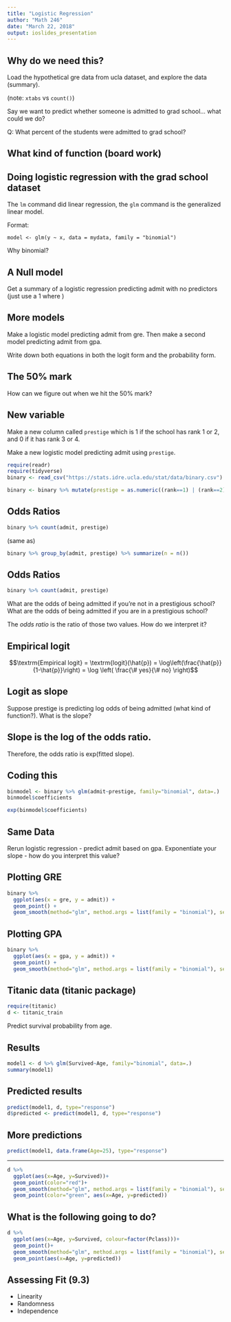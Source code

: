 ```yaml
---
title: "Logistic Regression"
author: "Math 246"
date: "March 22, 2018"
output: ioslides_presentation
---
```


## Why do we need this?

Load the hypothetical gre data from ucla dataset, and explore the data (summary).

(note: `xtabs` vs `count()`)

Say we want to predict whether someone is admitted to grad school... what could we do?

Q: What percent of the students were admitted to grad school?

## What kind of function (board work)

## Doing logistic regression with the grad school dataset

The `lm` command did linear regression, the `glm` command is the generalized linear model.

Format:

`model <- glm(y ~ x, data = mydata, family = "binomial")`

Why binomial?

## A Null model

Get a summary of a logistic regression predicting admit with no predictors (just use a 1 where )

## More models

Make a logistic model predicting admit from gre. Then make a second model predicting admit from gpa.

Write down both equations in both the logit form and the probability form. 

## The 50% mark

How can we figure out when we hit the 50% mark?

## New variable

Make a new column called `prestige` which is 1 if the school has rank 1 or 2, and 0 if it has rank 3 or 4.

Make a new logistic model predicting admit using `prestige`.

```r
require(readr)
require(tidyverse)
binary <- read_csv("https://stats.idre.ucla.edu/stat/data/binary.csv")
```

```r
binary <- binary %>% mutate(prestige = as.numeric((rank==1) | (rank==2)))
```


## Odds Ratios

```r
binary %>% count(admit, prestige)
```

(same as)

```r
binary %>% group_by(admit, prestige) %>% summarize(n = n())
```

## Odds Ratios

```r
binary %>% count(admit, prestige)
```

What are the odds of being admitted if you're not in a prestigious school? What are the odds of being admitted if you are in a prestigious school?

The *odds ratio* is the ratio of those two values. How do we interpret it?

## Empirical logit

$$\textrm{Empirical logit} = \textrm{logit}(\hat{p}) = \log\left(\frac{\hat{p}}{1-\hat{p}}\right) = \log \left( \frac{\# yes}{\# no} \right)$$

## Logit as slope

Suppose prestige is predicting log odds of being admitted (what kind of function?). What is the slope?

## Slope is the log of the odds ratio.

Therefore, the odds ratio is exp(fitted slope).

## Coding this

```r
binmodel <- binary %>% glm(admit~prestige, family="binomial", data=.)
binmodel$coefficients
```

```r
exp(binmodel$coefficients)
```

## Same Data

Rerun logistic regression - predict admit based on gpa. Exponentiate your slope - how do you interpret this value?

## Plotting GRE {.smaller}

```r
binary %>% 
  ggplot(aes(x = gre, y = admit)) + 
  geom_point() +
  geom_smooth(method="glm", method.args = list(family = "binomial"), se=FALSE)
```

## Plotting GPA {.smaller}

```r
binary %>% 
  ggplot(aes(x = gpa, y = admit)) + 
  geom_point() +
  geom_smooth(method="glm", method.args = list(family = "binomial"), se=FALSE)
```

## Titanic data (titanic package)

```r
require(titanic)
d <- titanic_train
```

Predict survival probability from age.

## Results

```r
model1 <- d %>% glm(Survived~Age, family="binomial", data=.)
summary(model1)
```

## Predicted results

```r
predict(model1, d, type="response")
d$predicted <- predict(model1, d, type="response")
```

## More predictions

```r
predict(model1, data.frame(Age=25), type="response")
```

---

```r
d %>% 
  ggplot(aes(x=Age, y=Survived))+
  geom_point(color="red")+
  geom_smooth(method="glm", method.args = list(family = "binomial"), se=FALSE)+
  geom_point(color="green", aes(x=Age, y=predicted))
```

## What is the following going to do?

```r
d %>% 
  ggplot(aes(x=Age, y=Survived, colour=factor(Pclass)))+
  geom_point()+
  geom_smooth(method="glm", method.args = list(family = "binomial"), se=FALSE)+
  geom_point(aes(x=Age, y=predicted))
```

## Assessing Fit (9.3)

* Linearity
* Randomness
* Independence
